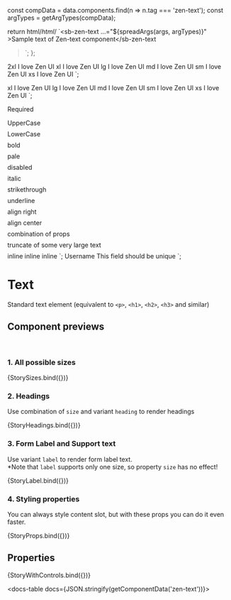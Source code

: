 
const compData = data.components.find(n => n.tag === 'zen-text');
const argTypes = getArgTypes(compData);

<Meta title="Typography/Text" component="zen-text" argTypes={argTypes} />

  return html/*html*/ `<sb-zen-text ...="${spreadArgs(args, argTypes)}"
    >Sample text of Zen-text component</sb-zen-text
  > `;
};

  <sb-zen-text size="2xl">2xl I love Zen UI</sb-zen-text>
  <sb-text-with-details></sb-text-with-details>
  <sb-zen-text size="xl">xl I love Zen UI</sb-zen-text>
  <sb-text-with-details></sb-text-with-details>
  <sb-zen-text size="lg">lg I love Zen UI</sb-zen-text>
  <sb-text-with-details></sb-text-with-details>
  <sb-zen-text size="md">md I love Zen UI</sb-zen-text>
  <sb-text-with-details></sb-text-with-details>
  <sb-zen-text size="sm">sm I love Zen UI</sb-zen-text>
  <sb-text-with-details></sb-text-with-details>
  <sb-zen-text size="xs">xs I love Zen UI</sb-zen-text>
  <sb-text-with-details></sb-text-with-details>
`;

  <sb-zen-text size="xl" variant="heading">xl I love Zen UI</sb-zen-text>
  <sb-text-with-details></sb-text-with-details>
  <sb-zen-text size="lg" variant="heading">lg I love Zen UI</sb-zen-text>
  <sb-text-with-details></sb-text-with-details>
  <sb-zen-text size="md" variant="heading">md I love Zen UI</sb-zen-text>
  <sb-text-with-details></sb-text-with-details>
  <sb-zen-text size="sm" variant="heading">sm I love Zen UI</sb-zen-text>
  <sb-text-with-details></sb-text-with-details>
  <sb-zen-text size="xs" variant="heading">xs I love Zen UI</sb-zen-text>
  <sb-text-with-details></sb-text-with-details>
`;

  <sb-zen-text required>Required</sb-zen-text>
  <div style="margin-top: 0.5rem"></div>
  <sb-zen-text uppercase>UpperCase</sb-zen-text>
  <div style="margin-top: 0.5rem"></div>
  <sb-zen-text lowercase>LowerCase</sb-zen-text>
  <div style="margin-top: 0.5rem"></div>
  <sb-zen-text bold>bold</sb-zen-text>
  <div style="margin-top: 0.5rem"></div>
  <sb-zen-text pale>pale</sb-zen-text>
  <div style="margin-top: 0.5rem"></div>
  <sb-zen-text disabled>disabled</sb-zen-text>
  <div style="margin-top: 0.5rem"></div>
  <sb-zen-text italic>italic</sb-zen-text>
  <div style="margin-top: 0.5rem"></div>
  <sb-zen-text strikethrough>strikethrough</sb-zen-text>
  <div style="margin-top: 0.5rem"></div>
  <sb-zen-text underline>underline</sb-zen-text>
  <div style="margin-top: 0.5rem"></div>
  <sb-zen-text style="max-width: 200px" align="right">align right</sb-zen-text>
  <div style="margin-top: 0.5rem"></div>
  <sb-zen-text style="max-width: 200px" align="center">align center</sb-zen-text>
  <div style="margin-top: 0.5rem"></div>
  <sb-zen-text bold italic>combination of props</sb-zen-text>
  <div style="margin-top: 0.5rem"></div>
  <sb-zen-text style="max-width: 200px" truncate> truncate of some very large text </sb-zen-text>
  <div style="margin-top: 0.5rem"></div>
  <sb-zen-text inline bold>inline</sb-zen-text>
  <sb-zen-text inline italic>inline</sb-zen-text>
  <sb-zen-text inline uppercase>inline</sb-zen-text>
`;

  <sb-zen-space vertical spacing="md">
    <sb-zen-text variant="label" required>Username</sb-zen-text>
    <sb-zen-input></sb-zen-input>
    <sb-zen-text variant="support">This field should be unique</sb-zen-text>
  </sb-zen-space>
`;

# Text

Standard text element (equivalent to `<p>`, `<h1>`, `<h2>`, `<h3>` and similar)

## Component previews

<br />

### 1. All possible sizes

<Canvas>
  <Story name="sizes">{StorySizes.bind({})}</Story>
</Canvas>

### 2. Headings

Use combination of `size` and variant `heading` to render headings

<Canvas>
  <Story name="headings">{StoryHeadings.bind({})}</Story>
</Canvas>

### 3. Form Label and Support text

Use variant `label` to render form label text.<br/>
\*Note that `label` supports only one size, so property `size` has no effect!

<Canvas>
  <Story name="label">{StoryLabel.bind({})}</Story>
</Canvas>

### 4. Styling properties

You can always style content slot, but with these props you can do it even faster.

<Canvas>
  <Story name="props">{StoryProps.bind({})}</Story>
</Canvas>

## Properties

<Canvas>
  <Story
    name="default"
    args={{
      ...getDefaultArgs(argTypes),
    }}
  >
    {StoryWithControls.bind({})}
  </Story>
</Canvas>

<ArgsTable story="default" />

<docs-table docs={JSON.stringify(getComponentData('zen-text'))}></docs-table>
